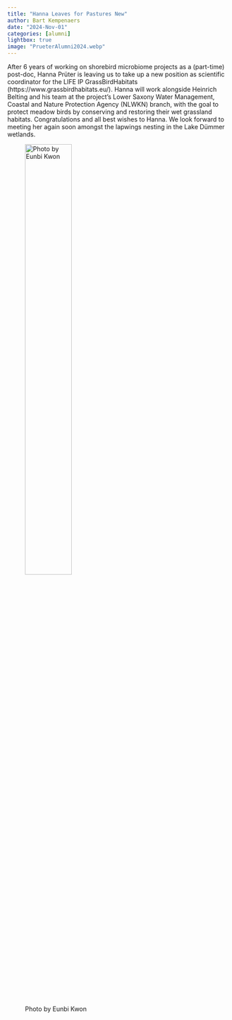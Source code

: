 ```yaml
---
title: "Hanna Leaves for Pastures New" 
author: Bart Kempenaers
date: "2024-Nov-01"
categories: [alumni]
lightbox: true
image: "PrueterAlumni2024.webp"
---
```


After 6 years of working on shorebird microbiome projects as a (part-time) post-doc, Hanna Prüter is leaving us to take up a new position as scientific coordinator for the LIFE IP GrassBirdHabitats (https://www.grassbirdhabitats.eu/). Hanna will work alongside Heinrich Belting and his team at the project’s Lower Saxony Water Management, Coastal and Nature Protection Agency (NLWKN) branch, with the goal to protect meadow birds by conserving and restoring their wet grassland habitats. Congratulations and all best wishes to Hanna. We look forward to meeting her again soon amongst the lapwings nesting in the Lake Dümmer wetlands.

![Photo by Eunbi Kwon](PrueterAlumni2024.webp){width=50%}
